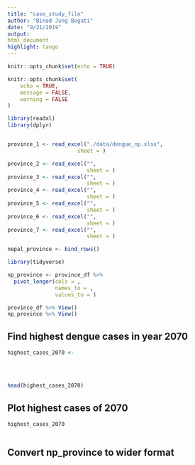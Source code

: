 ---
title: "case_study_file"
author: "Binod Jung Bogati"
date: "9/21/2019"
output: 
html_document
highlight: tango
---

```{r setup, include=FALSE}
knitr::opts_chunk$set(echo = TRUE)
```


```{r setup, include=FALSE}
knitr::opts_chunk$set(
	echo = TRUE,
	message = FALSE,
	warning = FALSE
)
```

```{r}
library(readxl)
library(dplyr)


province_1 <- read_excel("./data/dengue_np.xlsx", 
                      sheet = )

province_2 <- read_excel("",
                         sheet = )
province_3 <- read_excel("",
                         sheet = )
province_4 <- read_excel("",
                         sheet = )
province_5 <- read_excel("",
                         sheet = )
province_6 <- read_excel("",
                         sheet = )
province_7 <- read_excel("",
                         sheet = )

nepal_province <- bind_rows()


```

```{r}
library(tidyverse)

np_province <- province_df %>% 
  pivot_longer(cols = , 
               names_to = , 
               values_to = )

```

```{r}
province_df %>% View()
np_province %>% View()
```

## Find highest dengue cases in year 2070

```{r}

highest_cases_2070 <- 
  
  
  
  
head(highest_cases_2070)

```


## Plot highest cases of 2070

```{r}

highest_cases_2070 

```


```{r}


```

## Convert np_province to wider format

```{r}


```












